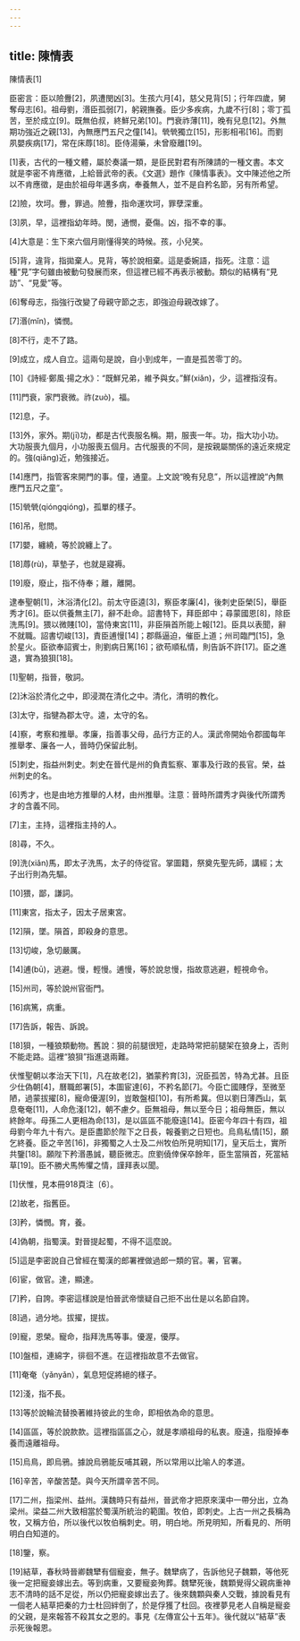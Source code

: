 ```yaml
---
---
---
```

title: 陳情表
---




陳情表[1]

臣密言：臣以險釁[2]，夙遭閔凶[3]。生孩六月[4]，慈父見背[5]；行年四歲，舅奪母志[6]。祖母劉，湣臣孤弱[7]，躬親撫養。臣少多疾病，九歲不行[8]；零丁孤苦，至於成立[9]。既無伯叔，終鮮兄弟[10]。門衰祚薄[11]，晚有兒息[12]。外無期功強近之親[13]，內無應門五尺之僮[14]。煢煢獨立[15]，形影相弔[16]。而劉夙嬰疾病[17]，常在床蓐[18]。臣侍湯藥，未曾廢離[19]。

[1]表，古代的一種文體，屬於奏議一類，是臣民對君有所陳請的一種文書。本文就是李密不肯應徵，上給晉武帝的表。《文選》題作《陳情事表》。文中陳述他之所以不肯應徵，是由於祖母年邁多病，奉養無人，並不是自矜名節，另有所希望。

[2]險，坎坷。釁，罪過。險釁，指命運坎坷，罪孽深重。

[3]夙，早，這裡指幼年時。閔，通憫，憂傷。凶，指不幸的事。

[4]大意是：生下來六個月剛懂得笑的時候。孩，小兒笑。

[5]背，違背，指拋棄人。見背，等於說相棄。這是委婉語，指死。注意：這種“見”字句雖由被動句發展而來，但這裡已經不再表示被動。類似的結構有“見訪”、“見愛”等。

[6]奪母志，指強行改變了母親守節之志，即強迫母親改嫁了。

[7]湣(mǐn)，憐憫。

[8]不行，走不了路。

[9]成立，成人自立。這兩句是說，自小到成年，一直是孤苦零丁的。

[10]《詩經·鄭風·揚之水》：“既鮮兄弟，維予與女。”鮮(xiǎn)，少，這裡指沒有。

[11]門衰，家門衰微。祚(zuò)，福。

[12]息，子。

[13]外，家外。期(jī)功，都是古代喪服名稱。期，服喪一年。功，指大功小功。大功服喪九個月，小功服喪五個月。古代服喪的不同，是按親屬關係的遠近來規定的。強(qiǎng)近，勉強接近。

[14]應門，指管客來開門的事。僮，通童。上文說“晚有兒息”，所以這裡說“內無應門五尺之童”。

[15]煢煢(qióngqióng)，孤單的樣子。

[16]吊，慰問。

[17]嬰，纏繞，等於說纏上了。

[18]蓐(rù)，草墊子，也就是寢褥。

[19]廢，廢止，指不侍奉；離，離開。

逮奉聖朝[1]，沐浴清化[2]。前太守臣逵[3]，察臣孝廉[4]，後刺史臣榮[5]，舉臣秀才[6]。臣以供養無主[7]，辭不赴命。詔書特下，拜臣郎中；尋蒙國恩[8]，除臣洗馬[9]。猥以微賤[10]，當侍東宮[11]，非臣隕首所能上報[12]。臣具以表聞，辭不就職。詔書切峻[13]，責臣逋慢[14]；郡縣逼迫，催臣上道；州司臨門[15]，急於星火。臣欲奉詔賓士，則劉病日篤[16]；欲苟順私情，則告訴不許[17]。臣之進退，實為狼狽[18]。

[1]聖朝，指晉，敬詞。

[2]沐浴於清化之中，即浸潤在清化之中。清化，清明的教化。

[3]太守，指犍為郡太守。逵，太守的名。

[4]察，考察和推舉。孝廉，指善事父母，品行方正的人。漢武帝開始令郡國每年推舉孝、廉各一人，晉時仍保留此制。

[5]刺史，指益州刺史。刺史在晉代是州的負責監察、軍事及行政的長官。榮，益州刺史的名。

[6]秀才，也是由地方推舉的人材，由州推舉。注意：晉時所謂秀才與後代所謂秀才的含義不同。

[7]主，主持，這裡指主持的人。

[8]尋，不久。

[9]洗(xiǎn)馬，即太子洗馬，太子的侍從官。掌圖籍，祭奠先聖先師，講經；太子出行則為先驅。

[10]猥，鄙，謙詞。

[11]東宮，指太子，因太子居東宮。

[12]隕，墜。隕首，即殺身的意思。

[13]切峻，急切嚴厲。

[14]逋(bū)，逃避。慢，輕慢。逋慢，等於說怠慢，指故意逃避，輕視命令。

[15]州司，等於說州官衙門。

[16]病篤，病重。

[17]告訴，報告、訴說。

[18]狽，一種狼類動物。舊說：狽的前腿很短，走路時常把前腿架在狼身上，否則不能走路。這裡“狼狽”指進退兩難。

伏惟聖朝以孝治天下[1]，凡在故老[2]，猶蒙矜育[3]，況臣孤苦，特為尤甚。且臣少仕偽朝[4]，曆職郎署[5]，本圖宦達[6]，不矜名節[7]。今臣亡國賤俘，至微至陋，過蒙拔擢[8]，寵命優渥[9]，豈敢盤桓[10]，有所希冀。但以劉日薄西山，氣息奄奄[11]，人命危淺[12]，朝不慮夕。臣無祖母，無以至今日；祖母無臣，無以終餘年。母孫二人更相為命[13]，是以區區不能廢遠[14]。臣密今年四十有四，祖母劉今年九十有六。是臣盡節於陛下之日長，報養劉之日短也。烏鳥私情[15]，願乞終養。臣之辛苦[16]，非獨蜀之人士及二州牧伯所見明知[17]，皇天后土，實所共鑒[18]。願陛下矜湣愚誠，聽臣微志。庶劉僥倖保卒餘年，臣生當隕首，死當結草[19]。臣不勝犬馬怖懼之情，謹拜表以聞。

[1]伏惟，見本冊918頁注〔6〕。

[2]故老，指舊臣。

[3]矜，憐憫。育，養。

[4]偽朝，指蜀漢。對晉提起蜀，不得不這麼說。

[5]這是李密說自己曾經在蜀漢的郎署裡做過郎一類的官。署，官署。

[6]宦，做官。達，顯達。

[7]矜，自誇。李密這樣說是怕晉武帝懷疑自己拒不出仕是以名節自誇。

[8]過，過分地。拔擢，提拔。

[9]寵，恩榮。寵命，指拜洗馬等事。優渥，優厚。

[10]盤桓，連綿字，徘徊不進。在這裡指故意不去做官。

[11]奄奄（yǎnyǎn），氣息短促將絕的樣子。

[12]淺，指不長。

[13]等於說輪流替換著維持彼此的生命，即相依為命的意思。

[14]區區，等於說款款。這裡指區區之心，就是孝順祖母的私衷。廢遠，指廢掉奉養而遠離祖母。

[15]烏鳥，即烏鴉。據說烏鴉能反哺其親，所以常用以比喻人的孝道。

[16]辛苦，辛酸苦楚。與今天所謂辛苦不同。

[17]二州，指梁州、益州。漢魏時只有益州，晉武帝才把原來漢中一帶分出，立為梁州。梁益二州大致相當於蜀漢所統治的範圍。牧伯，即刺史。上古一州之長稱為牧，又稱方伯，所以後代以牧伯稱刺史。明，明白地。所見明知，所看見的、所明明白白知道的。

[18]鑒，察。

[19]結草，春秋時晉卿魏犫有個寵妾，無子。魏犫病了，告訴他兒子魏顆，等他死後一定把寵妾嫁出去。等到病重，又要寵妾殉葬。魏犫死後，魏顆覺得父親病重神志不清時的話不足從，所以仍把寵妾嫁出去了。後來魏顆與秦人交戰，據說看見有一個老人結草把秦的力士杜回絆倒了，於是俘獲了杜回。夜裡夢見老人自稱是寵妾的父親，是來報答不殺其女之恩的。事見《左傳宣公十五年》。後代就以“結草”表示死後報恩。
